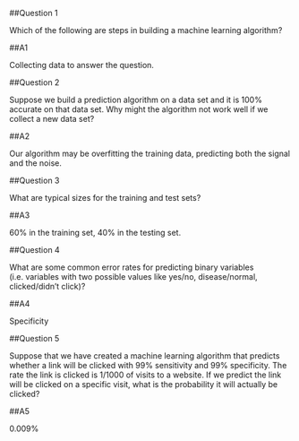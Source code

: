 ##Question 1

Which of the following are steps in building a machine learning algorithm? 

##A1

Collecting data to answer the question. 

##Question 2

Suppose we build a prediction algorithm on a data set and it is 100% accurate on that data set. Why might the algorithm not work well if we collect a new data set? 

##A2

Our algorithm may be overfitting the training data, predicting both the signal and the noise.  

##Question 3

What are typical sizes for the training and test sets? 

##A3

60% in the training set, 40% in the testing set.  

##Question 4

What are some common error rates for predicting binary variables (i.e. variables with two possible values like yes/no, disease/normal, clicked/didn't click)? 

##A4

Specificity 

##Question 5

Suppose that we have created a machine learning algorithm that predicts whether a link will be clicked with 99% sensitivity and 99% specificity. The rate the link is clicked is 1/1000 of visits to a website. If we predict the link will be clicked on a specific visit, what is the probability it will actually be clicked?

##A5

0.009% 
